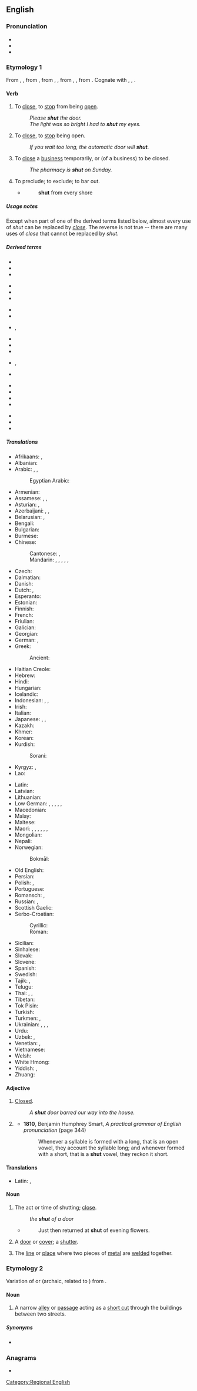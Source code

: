 ==English==

===Pronunciation===
* {{IPA|en|/ʃʌt/}}
* {{audio|en|en-us-shut.ogg|Audio (US)}}
* {{rhymes|en|ʌt}}

===Etymology 1===
From {{inh|en|enm|shutten}}, {{m|enm|shetten}}, from {{inh|en|ang|scyttan||to cause rapid movement, shoot a bolt, shut, bolt, shut to, discharge a debt, pay off}}, from {{inh|en|gem-pro|*skutjaną}}, {{m|gem-pro|*skuttijaną||to bar, bolt}}, from {{der|en|gem-pro|*skuttą}}, {{m|gem-pro|*skuttjō||bar, bolt, shed}}, from {{der|en|ine-pro|*(s)kewd-||to drive, fall upon, rush}}. Cognate with {{cog|nl|schutten||to shut in, lock up}}, {{cog|nds|schütten||to shut, lock in}}, {{cog|de|schützen||to shut out, dam, protect, guard}}.

====Verb====
{{en-verb|shuts|shutting|shut|shut}}

# {{lb|en|transitive}} To [[close]], to [[stop]] from being [[open]].
#: ''Please '''shut''' the door.''
#: ''The light was so bright I had to '''shut''' my eyes.''
# {{lb|en|intransitive}} To [[close]], to [[stop]] being open.
#: ''If you wait too long, the automatic door will '''shut'''.''
# {{lb|en|transitive|or|intransitive|chiefly|British}} To [[close]] a [[business]] temporarily, or (of a business) to be closed.
#: ''The pharmacy is '''shut''' on Sunday.''
# To preclude; to exclude; to bar out.
#* {{rfdate|en|and other bibliographic particulars, eg, title of work, page, url, full name of author}} {{w|Dryden}}
#*: '''shut''' from every shore

=====Usage notes=====
Except when part of one of the derived terms listed below, almost every use of ''shut'' can be replaced by ''[[close]]''. The reverse is not true -- there are many uses of ''close'' that cannot be replaced by ''shut''.

=====Derived terms=====
{{rel-top|phrasal verbs derived from shut}}
* {{l|en|shut away}}
* {{l|en|shut down}}
* {{l|en|shut in}}
{{rel-mid}}
* {{l|en|shut off}}
* {{l|en|shut out}}
* {{l|en|shut up}}
{{rel-bottom}}

{{rel-top|single words and compounds derived from shut}}
* {{l|en|beshut}}
* {{l|en|outshut}}
* {{l|en|shutdown}}, {{l|en|shut-down}}
* {{l|en|shut-eye}}
* {{l|en|shut-in}}
* {{l|en|shuttle}}
{{rel-mid}}
* {{l|en|shutout}}, {{l|en|shut-out}}
* {{l|en|shutter}}
{{rel-bottom}}

{{rel-top|idioms derived from shut}}
* {{l|en|open-and-shut}}
* {{l|en|shut one's eyes to}}
* {{l|en|shut the door on}}
* {{l|en|shut up shop}}
{{rel-mid}}
* {{l|en|shut your face}}
* {{l|en|shut your mouth}}
* {{l|en|shut your trap}}
{{rel-bottom}}

=====Translations=====
{{trans-top|to close}}
* Afrikaans: {{t+|af|sluit}}, {{t|af|toemaak}}
* Albanian: {{t+|sq|mbyll}}
* Arabic: {{t|ar|أَغْلَقَ}}, {{t|ar|أَقْفَلَ}}, {{t|ar|غَلَقَ}}
*: Egyptian Arabic: {{t|arz|قفل|tr=qafal|sc=Arab}}
* Armenian: {{t+|hy|փակել|sc=Armn}}
* Assamese: {{t|as|জপোৱা}}, {{t|as|মুদা}}, {{t|as|বন্ধ কৰা}}
* Asturian: {{t|ast|zarrar}}, {{t|ast|cerrar}}
* Azerbaijani: {{t|az|qapamaq}}, {{t+|az|bağlamaq}}, {{t+|az|örtmək}}
* Belarusian: {{t|be|зачыня́ць|impf}}, {{t|be|зачыні́ць|pf}}
* Bengali: {{t|bn|বন্ধ করা}}
* Bulgarian: {{t+|bg|затва́рям|impf}}
* Burmese: {{t+|my|ပိတ်|sc=Mymr}}
* Chinese:
*: Cantonese: {{t|yue|關|sc=Hani}}, {{t|yue|关|tr=gwaan1|sc=Hani}}
*: Mandarin: {{t+|cmn|關|sc=Hani}}, {{t+|cmn|关|tr=guān|sc=Hani}}, {{t+|cmn|閉|sc=Hani}}, {{t+|cmn|闭|tr=bì|sc=Hani}}, {{t+|cmn|關閉|sc=Hani}}, {{t+|cmn|关闭|tr=guānbì|sc=Hani}}
* Czech: {{t+|cs|zavřít|pf}}
* Dalmatian: {{t|dlm|seruar}}
* Danish: {{t+|da|lukke}}
* Dutch: {{t+|nl|sluiten}}, {{t+|nl|dichtklappen}}
* Esperanto: {{t+|eo|fermi}}
* Estonian: {{t|et|sulgema}}
* Finnish: {{t+|fi|sulkea}}
* French: {{t+|fr|fermer}}
* Friulian: {{t|fur|sierâ}}
* Galician: {{t+|gl|pechar}}
* Georgian: {{t|ka|დახურვა|sc=Geor}}
* German: {{t+|de|schließen}}, {{t+|de|zumachen}}
* Greek: {{t+|el|κλείνω}}
*: Ancient: {{t|grc|κλείω}}
* Haitian Creole: {{t|ht|fèmen}}
* Hebrew: {{t+|he|סָגַר|tr=sagár}}
* Hindi: {{t|hi|बंद करना}}
* Hungarian: {{t+|hu|becsuk}}
* Icelandic: {{t|is|loka}}
* Indonesian: {{t+|id|tutup|alt=menutup}}, {{t+|id|sumpal|alt=menyumpal}}, {{t+|id|bungkam|alt=membungkam}}
* Irish: {{t|ga|dún}}
* Italian: {{t+|it|chiudere}}
* Japanese: {{t+|ja|閉める|tr=しめる, shimeru}} {{qualifier|transitive}}, {{t+|ja|閉まる|tr=しまる, shimaru}} {{qualifier|intransitive}}, {{t+|ja|閉じる|tr=とじる, tojiru}} {{qualifier|transitive}}
* Kazakh: {{t+|kk|жабу|sc=Cyrl}}
* Khmer: {{t+|km|បិទ|tr=bət|sc=Khmr}}
* Korean: {{t+|ko|닫다}}
* Kurdish:
*: Sorani: {{t+|ku|داخستن|tr=daxistin|sc=ku-Arab}}
* Kyrgyz: {{t+|ky|жабуу|sc=Cyrl}}, {{t+|ky|бекитүү|sc=Cyrl}}
* Lao: {{t|lo|ອັດ}}
{{trans-mid}}
* Latin: {{t|la|claudō}}
* Latvian: {{t|lv|aizvērt}}
* Lithuanian: {{t|lt|uždaryti}}
* Low German: {{t|nds|sluten}}, {{t|nds|slüten}}, {{t|nds|tomaken}}, {{t|nds|tomoken}}, {{t|nds|dichtmaken}}, {{t|nds|dichtmoken}}
* Macedonian: {{t|mk|за́твори|sc=Cyrl}}
* Malay: {{t|ms|tutup|alt=menutup}}
* Maltese: {{t|mt|għalaq}}
* Maori: {{t|mi|kupi}} {{qualifier|the eyes}}, {{t|mi|kōpani}} {{qualifier|with a lid or cover}}, {{t|mi|tō}} {{qualifier|a door or window}}, {{t|mi|kamu}} {{qualifier|the mouth whilst eating}}, {{t|mi|whakaweto}} {{qualifier|a machine or equipment}}, {{t|mi|kati}} {{qualifier|of applications, business etc}}, {{t|mi|kiwa}} {{qualifier|the eyes}}
* Mongolian: {{t+|mn|хаах}}
* Nepali: {{t-needed|ne}}
* Norwegian:
*: Bokmål: {{t|nb|stenge}}
* Old English: {{t|ang|scyttan}}
* Persian: {{t+|fa|بستن|tr=bastan}}
* Polish: {{t+|pl|zamykać|impf}}, {{t+|pl|zamknąć|pf}}
* Portuguese: {{t+|pt|fechar}}
* Romansch: {{t|rm|serrar}}, {{t|rm|sarar}}
* Russian: {{t+|ru|закрыва́ть|impf}}, {{t+|ru|закры́ть|pf}}
* Scottish Gaelic: {{t|gd|dùin}}
* Serbo-Croatian:
*: Cyrillic: {{t|sh|затворити|pf}}
*: Roman: {{t+|sh|zatvoriti|pf}}
* Sicilian: {{t+|scn|chiùdiri}}
* Sinhalese: {{t|si|වහනවා|sc=Sinh}}
* Slovak: {{t|sk|zavrieť|impf}}
* Slovene: {{t+|sl|zapreti}}
* Spanish: {{t+|es|cerrar}}
* Swedish: {{t+|sv|stänga}}
* Tajik: {{t+|tg|бастан|sc=Cyrl}}, {{t|tg|пӯшидан|sc=Cyrl}}
* Telugu: {{t+|te|మూయు|sc=Telu}}
* Thai: {{t+|th|งับ|tr=ngáp}}, {{t+|th|หุบ}}, {{t+|th|ปิด}}
* Tibetan: {{t-needed|bo}}
* Tok Pisin: {{t|tpi|pasim}}
* Turkish: {{t+|tr|kapatmak}}
* Turkmen: {{t|tk|ýapmak}}, {{t|tk|örtmek}}
* Ukrainian: {{t|uk|зачиня́ти|impf}}, {{t|uk|зачини́ти|pf}}, {{t|uk|закрива́ти|impf}}, {{t|uk|закри́ти|pf}}
* Urdu: {{t|ur|بند کرنا|tr=band karnā|sc=ur-Arab}}
* Uzbek: {{t+|uz|bekitmoq}}, {{t+|uz|yopmoq}}
* Venetian: {{t|vec|serar}}, {{t|vec|sarar}}
* Vietnamese: {{t+|vi|đóng}}
* Welsh: {{t+|cy|cau}}
* White Hmong: {{t-needed|mww}}
* Yiddish: {{t|yi|שליסן|sc=Hebr}}, {{t|yi|פֿאַרמאַכן}}
* Zhuang: {{t-needed|za}}
{{trans-bottom}}

====Adjective====
{{en-adj|-}}

# [[closed|Closed]].
#: ''A '''shut''' door barred our way into the house.''
# {{lb|en|linguistics|phonetics}} {{synonym of|en|close}}
#* '''1810''', Benjamin Humphrey Smart, ''A practical grammar of English pronunciation'' (page 344)
#*: Whenever a syllable is formed with a long, that is an open vowel, they account the syllable long; and whenever formed with a short, that is a '''shut''' vowel, they reckon it short.

====Translations====
{{trans-top|closed}}
* Latin: {{t|la|clausus}}, {{t|la|opertus}}
{{trans-mid}}
{{trans-bottom}}

====Noun====
{{en-noun}}

# The act or time of shutting; [[close]].
#: ''the '''shut''' of a door''
#* {{rfdate|en|and other bibliographic particulars, eg, title of work, page, url}} {{w|John Milton}}
#*: Just then returned at '''shut''' of evening flowers.
# A [[door]] or [[cover]]; a [[shutter]].
#: {{rfquotek|en|Sir Isaac Newton}}
# The [[line]] or [[place]] where two pieces of [[metal]] are [[weld]]ed together.

===Etymology 2===
Variation of {{m|en|chute}} or {{m|en|shute}} (archaic, related to {{m|en|shoot}}) from {{inh|en|ang|scēotan}}.

====Noun====
{{en-noun}}

# {{lb|en|British|Shropshire|_|dialect}} A narrow [[alleyway|alley]] or [[passageway|passage]] acting as a [[short cut]] through the buildings between two streets.

=====Synonyms=====
* {{sense|alleyway}} {{seeSynonyms|alley}}

[[Category:Regional English]]

===Anagrams===
* {{anagrams|en|a=hstu|Hust|STHU|Tush|huts|thus|tush}}

{{cln|en|ergative verbs|irregular verbs}}
